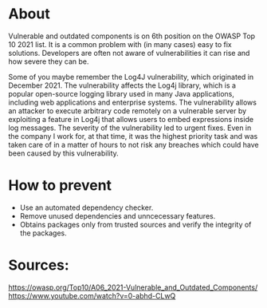 
# About

Vulnerable and outdated components is on 6th position on the OWASP Top 10 2021 list.
It is a common problem with (in many cases) easy to fix solutions. Developers are often not aware of
vulnerabilities it can rise and how severe they can be.

<Callout type="info" emoji="ℹ️">
    Some of you maybe remember the Log4J vulnerability, which originated in December 2021. The vulnerability affects the
    Log4j library, which is a popular open-source logging library used in many Java applications, including web
    applications and enterprise systems. The vulnerability allows an attacker to execute arbitrary code remotely on a
    vulnerable server by exploiting a feature in Log4j that allows users to embed expressions inside log messages.
    The severity of the vulnerability led to urgent fixes. Even in the company I work for, at that time, it was the
    highest priority task and was taken care of in a matter of hours to not risk any breaches which could have been
    caused by this vulnerability.
</Callout>

# How to prevent
* Use an automated dependency checker.
* Remove unused dependencies and unncecessary features.
* Obtains packages only from trusted sources and verify the integrity of the packages.


# Sources:
https://owasp.org/Top10/A06_2021-Vulnerable_and_Outdated_Components/ <br />
https://www.youtube.com/watch?v=0-abhd-CLwQ
